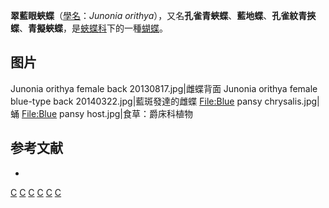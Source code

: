 {{NoteTA
|G1=Butterfly
}}
{{noteTA
|T=zh-cn:翠藍眼蛺蝶; zh-tw:青眼蛺蝶; 
|1=zh-cn:翠藍眼蛺蝶; zh-tw:青眼蛺蝶; 
}}
{{Speciesbox
| taxon = Junonia orithya
| image = Junonia orithya male back20130817.jpg
| image_caption = 雄蝶
| image2 = Junonia orithya female 20131110.jpg
| image2_caption = 雌蝶
| binomial_authority = Linnaeus|date = 1764年
}}
'''翠藍眼蛺蝶'''（[[學名|學名]]：''Junonia orithya''），又名'''孔雀青蛺蝶'''、'''藍地蝶'''、'''孔雀紋青挾蝶'''、'''青擬蛺蝶'''，是[[蛺蝶科|蛺蝶科]]下的一種[[蝴蝶|蝴蝶]]。
== 图片 ==
<gallery>
Junonia orithya female back 20130817.jpg|雌蝶背面
Junonia orithya female blue-type back 20140322.jpg|藍斑發達的雌蝶
File:Blue pansy chrysalis.jpg|蛹
File:Blue pansy host.jpg|食草：爵床科植物
</gallery>

== 参考文献 ==
{{refbegin}}
* {{TaiBNET| zh=青眼蛺蝶 | id=347130 | binomial=Junonia orithya | authority=Linnaeus, 1758 | var= | accessdate=2013-01-24}}
{{refend}}

{{Commons|Junonia orithya}}
{{taxonbar}}
[[Category:_1764年描述的昆虫|C]]
[[Category:眼蛺蝶屬|C]]
[[Category:中國蝴蝶|C]]
[[Category:香港昆虫|C]]
[[Category:臺灣蝴蝶|C]]
[[Category:卡尔·林奈命名的生物分类|C]]
